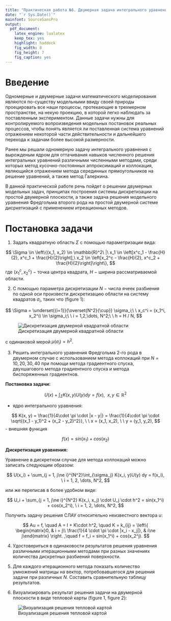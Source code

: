 ```yaml
---
title: "Практическая работа №6. Двумерная задача интегрального уравнения Фредгольма 2-го рода с ядром с особенностью."
date: "`r Sys.Date()`"
mainfont: SourceSansPro
output:
  pdf_document: 
    latex_engine: lualatex
    keep_tex: yes
    highlight: haddock
    fig_width: 8
    fig_height: 7
    fig_caption: yes
---
```


# **Введение**

Одномерные и двумерные задачи математического моделирования являются по-существу модельными ввиду своей природы проецировать все наши процессы, протекающие в трехмерном пространстве, на некую проекцию, в которой легко наблюдать за поставленным экспериментом. Данные задачи нужны для контролируемого вопроизведения модельных постановок реальных процессов, чтобы понять является ли поставленная система уравнений отражением некоторой части действительности и дальнейшего перехода к задачам более высокой размерности. 

Ранее мы решали одномерную задачу интегрального уравнения с вырожденым ядром для оттачивания навыков численного решения интегральных уравнений различными численными методами, среди которых метод кусочно-постоянных аппроксимаций и коллокация, являющийся отражением метода серединных прямоугольников на решение уравнений, а также метод Галеркина.

В данной практической работе речь пойдет о решении двумерных модельных задач, принципах построения системы дискретизации на простой двумерной плоскости, а также задача решения модельного уравнения Фредгольма второго рода на простой двумерной системе дисркетизаций с применением итреационных методов.

# **Постановка задачи**

1. Задать квадратную область $\Sigma$ с помощью параметризации вида:

$$
\Sigma \in \left\{(x_1, x_2) \in \mathbb{R}^2\ |\ x_1 \in \left[x^c_1 - \frac{H}{2}, x^c_1 + \frac{H}{2}\right],\ x_2 \in \left[x_2^c - \frac{H}{2}, x^c_2 + \frac{H}{2}\right]\right\},
$$
где $(x^c_1, x^c_2)\ -$ точка центра квадрата, $H\ -$ ширина рассматриваемой области.

2. С помощью параметра дискретизации $N\ -$ числа ячеек разбиения по одной оси произвести дискретизацию области на систему квадратов $\sigma_i$, таких что (figure 1):

$$
\Sigma = \underset{{i=1}}{\overset{N^2}{\cup}} \sigma_i;\ \  x_c^i = (x_1^i, x_2^i) \in \sigma_i;\ \ i = 1,2,\dots, N^2;\ \  h = H / N,
$$

![Дискретизация двумерной квадратной области](diplom-Дискретизация двухмерной задачи.drawio(1).png)

с одинаковой мерой $\mu(\sigma_i) = h^2$.

3. Решить интегрального уравнения Фредгольма 2-го рода в двумерном случае с использованием метода коллокаций при $N = 10, 20, 30, 40$ при помощи метода градиентного спуска, двухшагового метода градиентного спуска и метода биспоряженных градиентнов.

**Постановка задачи:**

$$
U(x) + \int_{\Sigma} K(x, y)U(y)dy = f(x), \ \ x,y \in \mathbb{R}^2
$$

- ядро интегрального уравнения:

$$
K(x, y) = \frac{1}{4\cdot \pi \cdot |x - y|} = \frac{1}{4\cdot \pi \cdot \sqrt{(x_1 - y_1)^2 + (x_2 - y_2)^2}}, \ \ x = (x_1, x_2), \ \ y = (y_1, y_2),
$$
- внешняя функция

$$
f(x) = sin(x_1) + cos(x_2)
$$

**Дискретизация уравнения:**

Уравнение в дискретном случае для метода коллокаций можно записать следующим образом:

$$
U(x_i) + \sum_{j = 1, j\ne i}^{N^2}\int_{\sigma_j} K(x_i, y)U(y) dy = f(x_i), \ i = 1, 2, \dots, N^2,
$$

или же переписав в более удобном виде:

$$
U_i + \sum_{j = 1, j\ne i}^{N^2} K(x_i, x_j) \cdot U_j \cdot h^2 = sin(x_1^i) + cos(x_2^i), \ i = 1, 2, \dots, N^2,
$$


Получить задачу решения СЛАУ относительно неизвестного вектора $u$:

$$
Au = f, \quad A = I + K\cdot h^2, \quad K = k_{ij} = \left\{ \begin{matrix}0, & i = j\\ \frac{1}{4 \cdot \pi \cdot |x_i - x_j|}, & i\ne j\end{matrix} \right. ,\quad f = f_i = sin(x_1^i) + cos(x_2^j).
$$


4. Удостовериться в одинаковости результатов решения уравнения различными итерационными методами при разных значениях количества дискретных разбиений поверхности.

5. Для каждого итерационного метода показать количество умножений матрицы на вектор, потребовавшегося для решения задачи при различных $N$. Составить сравнительную таблицу результатов.

6. Визуализировать результат решения задачи на двумерной плоскости в виде тепловой карты (figure 1, figure 2):

![Визуализация решения тепловой картой](2dFredholm.png)


